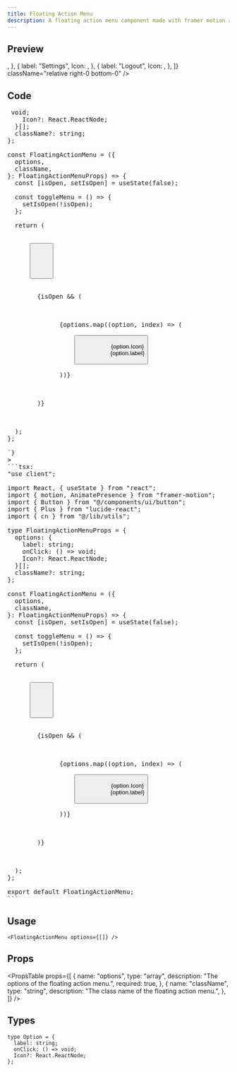 ```yaml
---
title: Floating Action Menu
description: A floating action menu component made with framer motion and tailwind css.
---
```


## Preview

<Preview className="h-[600px]">
  <FloatingActionMenu
    options={[
      {
        label: "Account",
        Icon: <User className="w-4 h-4" />,
      },
      {
        label: "Settings",
        Icon: <Settings className="w-4 h-4" />,
      },
      {
        label: "Logout",
        Icon: <LogOut className="w-4 h-4" />,
      },
    ]}
    className="relative right-0 bottom-0"
  />
</Preview>

## Code

<Pre
  raw={`
  "use client";


type FloatingActionMenuProps = {
  options: {
    label: string;
    onClick: () => void;
    Icon?: React.ReactNode;
  }[];
  className?: string;
};

const FloatingActionMenu = ({
  options,
  className,
}: FloatingActionMenuProps) => {
  const [isOpen, setIsOpen] = useState(false);

  const toggleMenu = () => {
    setIsOpen(!isOpen);
  };

  return (
    <div className={cn("fixed bottom-8 right-8", className)}>
      <Button
        onClick={toggleMenu}
        className="w-10 h-10 rounded-full bg-[#11111198] hover:bg-[#111111d1] shadow-[0_0_20px_rgba(0,0,0,0.2)] "
      >
        <motion.div
          animate={{ rotate: isOpen ? 45 : 0 }}
          transition={{
            duration: 0.3,
            ease: "easeInOut",
            type: "spring",
            stiffness: 300,
            damping: 20,
          }}
        >
          <Plus className="w-6 h-6" />
        </motion.div>
      </Button>

      <AnimatePresence>
        {isOpen && (
          <motion.div
            initial={{ opacity: 0, x: 10, y: 10, filter: "blur(10px)" }}
            animate={{ opacity: 1, x: 0, y: 0, filter: "blur(0px)" }}
            exit={{ opacity: 0, x: 10, y: 10, filter: "blur(10px)" }}
            transition={{
              duration: 0.6,
              type: "spring",
              stiffness: 300,
              damping: 20,
              delay: 0.1,
            }}
            className="absolute bottom-10 right-0 mb-2"
          >
            <div className="flex flex-col items-end gap-2">
              {options.map((option, index) => (
                <motion.div
                  key={index}
                  initial={{ opacity: 0, x: 20 }}
                  animate={{ opacity: 1, x: 0 }}
                  exit={{ opacity: 0, x: 20 }}
                  transition={{
                    duration: 0.3,
                    delay: index * 0.05,
                  }}
                >
                  <Button
                    onClick={option.onClick}
                    size="sm"
                    className="flex items-center gap-2 bg-[#11111198] hover:bg-[#111111d1] shadow-[0_0_20px_rgba(0,0,0,0.2)] border-none rounded-xl backdrop-blur-sm"
                  >
                    {option.Icon}
                    <span>{option.label}</span>
                  </Button>
                </motion.div>
              ))}
            </div>
          </motion.div>
        )}
      </AnimatePresence>
    </div>
  );
};

`}
>
```tsx: 
"use client";

import React, { useState } from "react";
import { motion, AnimatePresence } from "framer-motion";
import { Button } from "@/components/ui/button";
import { Plus } from "lucide-react";
import { cn } from "@/lib/utils";

type FloatingActionMenuProps = {
  options: {
    label: string;
    onClick: () => void;
    Icon?: React.ReactNode;
  }[];
  className?: string;
};

const FloatingActionMenu = ({
  options,
  className,
}: FloatingActionMenuProps) => {
  const [isOpen, setIsOpen] = useState(false);

  const toggleMenu = () => {
    setIsOpen(!isOpen);
  };

  return (
    <div className={cn("fixed bottom-8 right-8", className)}>
      <Button
        onClick={toggleMenu}
        className="w-10 h-10 rounded-full bg-[#11111198] hover:bg-[#111111d1] shadow-[0_0_20px_rgba(0,0,0,0.2)] "
      >
        <motion.div
          animate={{ rotate: isOpen ? 45 : 0 }}
          transition={{
            duration: 0.3,
            ease: "easeInOut",
            type: "spring",
            stiffness: 300,
            damping: 20,
          }}
        >
          <Plus className="w-6 h-6" />
        </motion.div>
      </Button>

      <AnimatePresence>
        {isOpen && (
          <motion.div
            initial={{ opacity: 0, x: 10, y: 10, filter: "blur(10px)" }}
            animate={{ opacity: 1, x: 0, y: 0, filter: "blur(0px)" }}
            exit={{ opacity: 0, x: 10, y: 10, filter: "blur(10px)" }}
            transition={{
              duration: 0.6,
              type: "spring",
              stiffness: 300,
              damping: 20,
              delay: 0.1,
            }}
            className="absolute bottom-10 right-0 mb-2"
          >
            <div className="flex flex-col items-end gap-2">
              {options.map((option, index) => (
                <motion.div
                  key={index}
                  initial={{ opacity: 0, x: 20 }}
                  animate={{ opacity: 1, x: 0 }}
                  exit={{ opacity: 0, x: 20 }}
                  transition={{
                    duration: 0.3,
                    delay: index * 0.05,
                  }}
                >
                  <Button
                    onClick={option.onClick}
                    size="sm"
                    className="flex items-center gap-2 bg-[#11111198] hover:bg-[#111111d1] shadow-[0_0_20px_rgba(0,0,0,0.2)] border-none rounded-xl backdrop-blur-sm"
                  >
                    {option.Icon}
                    <span>{option.label}</span>
                  </Button>
                </motion.div>
              ))}
            </div>
          </motion.div>
        )}
      </AnimatePresence>
    </div>
  );
};

export default FloatingActionMenu;
```
</Pre>

## Usage

```tsx
<FloatingActionMenu options={[]} />
```

## Props

<PropsTable
  props={[
    {
      name: "options",
      type: "array",
      description: "The options of the floating action menu.",
      required: true,
    },
    {
      name: "className",
      type: "string",
      description: "The class name of the floating action menu.",
    },
  ]}
/>

## Types

```tsx
type Option = {
  label: string;
  onClick: () => void;
  Icon?: React.ReactNode;
};
```

